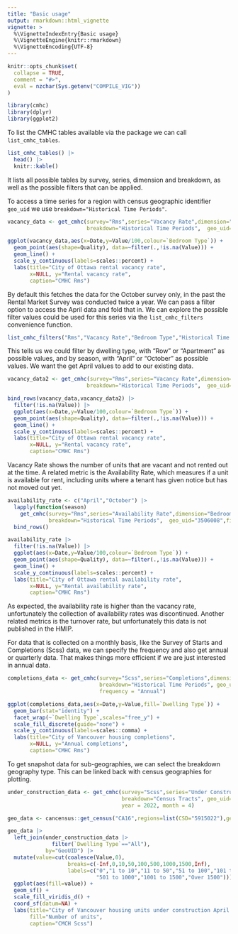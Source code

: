```yaml
---
title: "Basic usage"
output: rmarkdown::html_vignette
vignette: >
  %\VignetteIndexEntry{Basic usage}
  %\VignetteEngine{knitr::rmarkdown}
  %\VignetteEncoding{UTF-8}
---
```


```r
knitr::opts_chunk$set(
  collapse = TRUE,
  comment = "#>",
  eval = nzchar(Sys.getenv("COMPILE_VIG"))
)
```

```r
library(cmhc)
library(dplyr)
library(ggplot2)
```

To list the CMHC tables available via the package we can call `list_cmhc_tables`.
```r
list_cmhc_tables() |>
  head() |>
  knitr::kable()
```

It lists all possible tables by survey, series, dimension and breakdown, as well as the possible filters that can be applied.

To access a time series for a region with census geographic identifier `geo_uid` we use `breakdown="Historical Time Periods"`.

```r
vacancy_data <- get_cmhc(survey="Rms",series="Vacancy Rate",dimension="Bedroom Type",
                         breakdown="Historical Time Periods",  geo_uid="3506008")

ggplot(vacancy_data,aes(x=Date,y=Value/100,colour=`Bedroom Type`)) +
  geom_point(aes(shape=Quality), data=~filter(.,!is.na(Value))) +
  geom_line() +
  scale_y_continuous(labels=scales::percent) +
  labs(title="City of Ottawa rental vacancy rate",
       x=NULL, y="Rental vacancy rate",
       caption="CMHC Rms")
```

By default this fetches the data for the October survey only, in the past the Rental Market Survey was conducted twice a year. We can pass a filter option to access the April data and fold that in. We can explore the possible filter values could be used for this series via the `list_cmhc_filters` convenience function.

```r
list_cmhc_filters("Rms","Vacancy Rate","Bedroom Type","Historical Time Periods")$Filters
```

This tells us we could filter by dwelling type, with "Row" or "Apartment" as possible values, and by season, with "April" or "October" as possible values. We want the get April values to add to our existing data.

```r
vacancy_data2 <- get_cmhc(survey="Rms",series="Vacancy Rate",dimension="Bedroom Type",
                         breakdown="Historical Time Periods",  geo_uid="3506008",filters = list("season"="April"))

bind_rows(vacancy_data,vacancy_data2) |>
  filter(!is.na(Value)) |>
  ggplot(aes(x=Date,y=Value/100,colour=`Bedroom Type`)) +
  geom_point(aes(shape=Quality), data=~filter(.,!is.na(Value))) +
  geom_line() +
  scale_y_continuous(labels=scales::percent) +
  labs(title="City of Ottawa rental vacancy rate",
       x=NULL, y="Rental vacancy rate",
       caption="CMHC Rms")
```

Vacancy Rate shows the number of units that are vacant and not rented out at the time. A related metric is the Availability Rate, which measures if a unit is available for rent, including units where a tenant has given notice but has not moved out yet.

```r
availability_rate <- c("April","October") |>
  lapply(function(season)
    get_cmhc(survey="Rms",series="Availability Rate",dimension="Bedroom Type",
             breakdown="Historical Time Periods",  geo_uid="3506008",filters = list("season"=season))) |>
  bind_rows()

availability_rate |>
  filter(!is.na(Value)) |>
  ggplot(aes(x=Date,y=Value/100,colour=`Bedroom Type`)) +
  geom_point(aes(shape=Quality), data=~filter(.,!is.na(Value))) +
  geom_line() +
  scale_y_continuous(labels=scales::percent) +
  labs(title="City of Ottawa rental availability rate",
       x=NULL, y="Rental availability rate",
       caption="CMHC Rms")
```

As expected, the availability rate is higher than the vacancy rate, unfortunately the collection of availability rates was discontinued. Another related metrics is the turnover rate, but unfortunately this data is not published in the HMIP.

For data that is collected on a monthly basis, like the Survey of Starts and Completions (Scss) data, we can specify the frequency and also get annual or quarterly data. That makes things more efficient if we are just interested in annual data.

```r
completions_data <- get_cmhc(survey="Scss",series="Completions",dimension="Dwelling Type",
                             breakdown="Historical Time Periods", geo_uid="5915022",
                             frequency = "Annual")

ggplot(completions_data,aes(x=Date,y=Value,fill=`Dwelling Type`)) +
  geom_bar(stat="identity") +
  facet_wrap(~`Dwelling Type`,scales="free_y") +
  scale_fill_discrete(guide="none") +
  scale_y_continuous(labels=scales::comma) +
  labs(title="City of Vancouver housing completions",
       x=NULL, y="Annual completions",
       caption="CMHC Rms")
```

To get snapshot data for sub-geographies, we can select the breakdown geography type. This can be linked back with census geographies for plotting.

```r
under_construction_data <- get_cmhc(survey="Scss",series="Under Construction",dimension="Dwelling Type",
                                    breakdown="Census Tracts", geo_uid="5915022",
                                    year = 2022, month = 4)

geo_data <- cancensus::get_census("CA16",regions=list(CSD="5915022"),geo_format = 'sf', level="CT", quiet=TRUE)

geo_data |>
  left_join(under_construction_data |> 
              filter(`Dwelling Type`=="All"),
            by="GeoUID") |>
  mutate(value=cut(coalesce(Value,0),
                   breaks=c(-Inf,0,10,50,100,500,1000,1500,Inf),
                   labels=c("0","1 to 10","11 to 50","51 to 100","101 to 500",
                            "501 to 1000","1001 to 1500","Over 1500"))) |>
  ggplot(aes(fill=value)) +
  geom_sf() +
  scale_fill_viridis_d() +
  coord_sf(datum=NA) +
  labs(title="City of Vancouver housing units under construction April 2022",
       fill="Number of units",
       caption="CMCH Scss")
```






